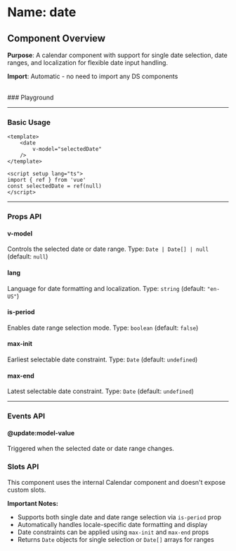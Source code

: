 
<Meta of={Date} />

# Name: date
## Component Overview

**Purpose**: A calendar component with support for single date selection, date ranges, and localization for flexible date input handling.

**Import**: Automatic - no need to import any DS components

<br />
### Playground

<Canvas of={Date.Primary} />
<Controls />

---

### Basic Usage

```vue
<template>
    <date 
        v-model="selectedDate"
    />
</template>

<script setup lang="ts">
import { ref } from 'vue'
const selectedDate = ref(null)
</script>
```

<Canvas sourceState="none" of={Date.Primary} />

---

### Props API

#### v-model
Controls the selected date or date range. Type: `Date | Date[] | null` (default: `null`)

#### lang
Language for date formatting and localization. Type: `string` (default: `"en-US"`)

<Canvas sourceState="none" of={Date.Lang} />

#### is-period
Enables date range selection mode. Type: `boolean` (default: `false`)

<Canvas sourceState="none" of={Date.IsPeriod} />

#### max-init
Earliest selectable date constraint. Type: `Date` (default: `undefined`)

<Canvas sourceState="none" of={Date.MaxInit} />

#### max-end
Latest selectable date constraint. Type: `Date` (default: `undefined`)

<Canvas sourceState="none" of={Date.MaxEnd} />

---

### Events API

#### @update:model-value
Triggered when the selected date or date range changes.

### Slots API

This component uses the internal Calendar component and doesn't expose custom slots.

**Important Notes:**
- Supports both single date and date range selection via `is-period` prop
- Automatically handles locale-specific date formatting and display
- Date constraints can be applied using `max-init` and `max-end` props
- Returns `Date` objects for single selection or `Date[]` arrays for ranges